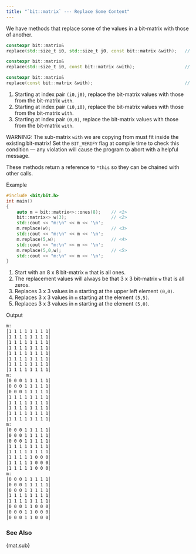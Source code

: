 ```yaml
---
title: "`bit::matrix` --- Replace Some Content"
---
```


We have methods that replace some of the values in a bit-matrix with those of another.

```cpp
constexpr bit::matrix&
replace(std::size_t i0, std::size_t j0, const bit::matrix &with);   // <1>

constexpr bit::matrix&
replace(std::size_t i0, const bit::matrix &with);                   // <2>

constexpr bit::matrix&
replace(const bit::matrix &with);                                   // <3>
```
1. Starting at index pair `(i0,j0)`, replace the bit-matrix values with those from the bit-matrix `with`.
2. Starting at index pair `(i0,i0)`, replace the bit-matrix values with those from the bit-matrix `with`.
3. Starting at index pair `(0,0)`, replace the bit-matrix values with those from the bit-matrix `with`.


WARNING: The sub-matrix `with` we are copying from must fit inside the existing bit-matrix!
Set the `BIT_VERIFY` flag at compile time to check this condition --- any violation will cause the program to abort with a helpful message.

These methods return a reference to `*this` so they can be chained with other calls.

[Example]{.bt}
```cpp
#include <bit/bit.h>
int main()
{
    auto m = bit::matrix<>::ones(8);    // <1>
    bit::matrix<> w(3);                 // <2>
    std::cout << "m:\n" << m << '\n';
    m.replace(w);                       // <3>
    std::cout << "m:\n" << m << '\n';
    m.replace(5,w);                     // <4>
    std::cout << "m:\n" << m << '\n';
    m.replace(5,0,w);                   // <5>
    std::cout << "m:\n" << m << '\n';
}
```
1. Start with an 8 x 8 bit-matrix `m` that is all ones.
2. The replacement values will always be that 3 x 3 bit-matrix `w` that is all zeros.
3. Replaces 3 x 3 values in `m` starting at the upper left element `(0,0)`.
4. Replaces 3 x 3 values in `m` starting at the element `(5,5)`.
5. Replaces 3 x 3 values in `m` starting at the element `(5,0)`.

[Output]{.bt}
```bash
m:
│1 1 1 1 1 1 1 1│
│1 1 1 1 1 1 1 1│
│1 1 1 1 1 1 1 1│
│1 1 1 1 1 1 1 1│
│1 1 1 1 1 1 1 1│
│1 1 1 1 1 1 1 1│
│1 1 1 1 1 1 1 1│
│1 1 1 1 1 1 1 1│
m:
│0 0 0 1 1 1 1 1│
│0 0 0 1 1 1 1 1│
│0 0 0 1 1 1 1 1│
│1 1 1 1 1 1 1 1│
│1 1 1 1 1 1 1 1│
│1 1 1 1 1 1 1 1│
│1 1 1 1 1 1 1 1│
│1 1 1 1 1 1 1 1│
m:
│0 0 0 1 1 1 1 1│
│0 0 0 1 1 1 1 1│
│0 0 0 1 1 1 1 1│
│1 1 1 1 1 1 1 1│
│1 1 1 1 1 1 1 1│
│1 1 1 1 1 0 0 0│
│1 1 1 1 1 0 0 0│
│1 1 1 1 1 0 0 0│
m:
│0 0 0 1 1 1 1 1│
│0 0 0 1 1 1 1 1│
│0 0 0 1 1 1 1 1│
│1 1 1 1 1 1 1 1│
│1 1 1 1 1 1 1 1│
│0 0 0 1 1 0 0 0│
│0 0 0 1 1 0 0 0│
│0 0 0 1 1 0 0 0│
```

### See Also
{mat.sub}
